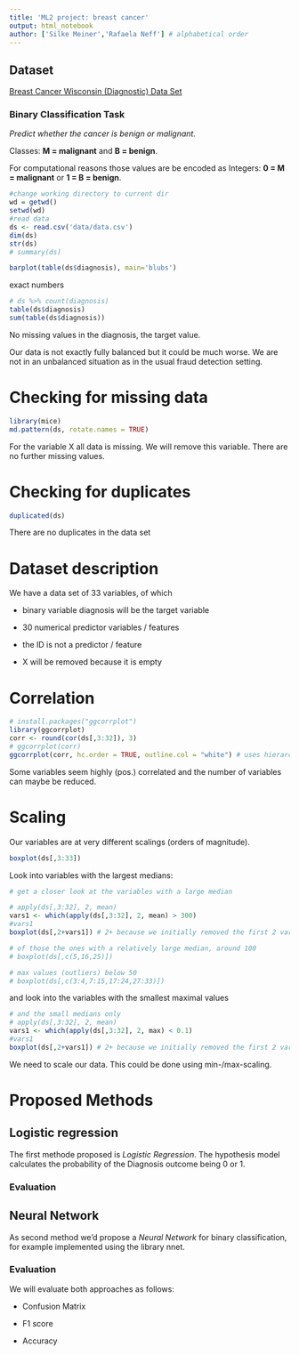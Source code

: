 ```yaml
---
title: 'ML2 project: breast cancer'
output: html_notebook
author: ['Silke Meiner','Rafaela Neff'] # alphabetical order
---
```

## Dataset

[Breast Cancer Wisconsin (Diagnostic) Data Set](https://www.kaggle.com/uciml/breast-cancer-wisconsin-data)

### Binary Classification Task

_Predict whether the cancer is benign or malignant._ 

Classes: **M = malignant** and  **B = benign**.

For computational reasons those values are be encoded as Integers: **0 = M = malignant** or **1 = B = benign**.
 

```r
#change working directory to current dir
wd = getwd()
setwd(wd)
#read data
ds <- read.csv('data/data.csv')
dim(ds)
str(ds)
# summary(ds)
```

```r
barplot(table(ds$diagnosis), main='blubs')
```

exact numbers
```r
# ds %>% count(diagnosis)
table(ds$diagnosis)
sum(table(ds$diagnosis))
```
No missing values in the diagnosis, the target value.

Our data is not exactly fully balanced but it could be much worse. We are not in an unbalanced situation as in the usual fraud detection setting.

# Checking for missing data
```r
library(mice)
md.pattern(ds, rotate.names = TRUE)
```
For the variable X all data is missing. We will remove this variable. 
There are no further missing values. 

# Checking for duplicates
```r
duplicated(ds)
```
There are no duplicates in the data set

# Dataset description
We have a data set of 33 variables, of which

* binary variable diagnosis will be the target variable

* 30 numerical predictor variables / features 

* the ID is not a predictor / feature

* X will be removed because it is empty
 
 
# Correlation
```r
# install.packages("ggcorrplot")
library(ggcorrplot)
corr <- round(cor(ds[,3:32]), 3)
# ggcorrplot(corr)
ggcorrplot(corr, hc.order = TRUE, outline.col = "white") # uses hierarchical clustering to order variables
```
Some variables seem highly (pos.) correlated and the number of variables can maybe be reduced.

# Scaling
Our variables are at very different scalings (orders of magnitude).
```r
boxplot(ds[,3:33])
```
Look into variables with the largest medians:
```r
# get a closer look at the variables with a large median

# apply(ds[,3:32], 2, mean)
vars1 <- which(apply(ds[,3:32], 2, mean) > 300)
#vars1
boxplot(ds[,2+vars1]) # 2+ because we initially removed the first 2 variables
```
```r
# of those the ones with a relatively large median, around 100
# boxplot(ds[,c(5,16,25)])
```
```r
# max values (outliers) below 50
# boxplot(ds[,c(3:4,7:15,17:24,27:33)])
```
and look into the variables with the smallest maximal values
```r
# and the small medians only
# apply(ds[,3:32], 2, mean)
vars1 <- which(apply(ds[,3:32], 2, max) < 0.1)
#vars1
boxplot(ds[,2+vars1]) # 2+ because we initially removed the first 2 variables
```
 We need to scale our data. This could be done using min-/max-scaling.
 
# Proposed Methods
 
## Logistic regression
 
 The first methode proposed  is _Logistic Regression_. The hypothesis model calculates the probability of the Diagnosis outcome being 0 or 1.
 
### Evaluation

## Neural Network

 As second method we'd propose a _Neural Network_ for binary classification, for example implemented using the library nnet.

 
### Evaluation 

We will evaluate both approaches as follows:
 
 - Confusion Matrix
 
 - F1 score
 
 - Accuracy